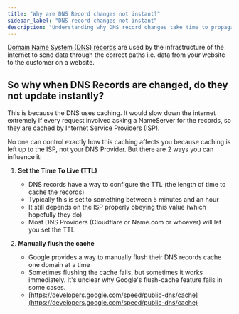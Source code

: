 ```yaml
---
title: "Why are DNS Record changes not instant?"
sidebar_label: "DNS record changes not instant"
description: "Understanding why DNS record changes take time to propagate"
---
```


[Domain Name System (DNS) records](https://help.wordpress.hosting/?p=10) are used by the infrastructure of the internet to send data through the correct paths i.e. data from your website to the customer on a website.

## So why when DNS Records are changed, do they not update instantly?

This is because the DNS uses caching. It would slow down the internet extremely if every request involved asking a NameServer for the records, so they are cached by Internet Service Providers (ISP).

No one can control exactly how this caching affects you because caching is left up to the ISP, not your DNS Provider. But there are 2 ways you can influence it: 

1. **Set the Time To Live (TTL)**
   - DNS records have a way to configure the TTL (the length of time to cache the records)
   - Typically this is set to something between 5 minutes and an hour
   - It still depends on the ISP properly obeying this value (which hopefully they do)
   - Most DNS Providers (Cloudflare or Name.com or whoever) will let you set the TTL

2. **Manually flush the cache**
   - Google provides a way to manually flush their DNS records cache one domain at a time
   - Sometimes flushing the cache fails, but sometimes it works immediately. It's unclear why Google's flush-cache feature fails in some cases.
   - [https://developers.google.com/speed/public-dns/cache](https://developers.google.com/speed/public-dns/cache)
